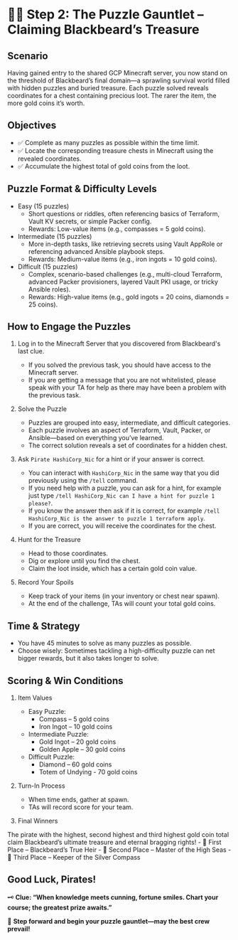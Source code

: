# 🏴‍☠️ Step 2: The Puzzle Gauntlet – Claiming Blackbeard’s Treasure

## Scenario
Having gained entry to the shared GCP Minecraft server, you now stand on the threshold of Blackbeard’s final domain—a sprawling survival world filled with hidden puzzles and buried treasure. Each puzzle solved reveals coordinates for a chest containing precious loot. The rarer the item, the more gold coins it’s worth.

## Objectives

* ✅ Complete as many puzzles as possible within the time limit.
* ✅ Locate the corresponding treasure chests in Minecraft using the revealed coordinates.
* ✅ Accumulate the highest total of gold coins from the loot.

## Puzzle Format & Difficulty Levels
- Easy (15 puzzles)
    - Short questions or riddles, often referencing basics of Terraform, Vault KV secrets, or simple Packer config.
    - Rewards: Low-value items (e.g., compasses = 5 gold coins).
- Intermediate (15 puzzles)
    - More in-depth tasks, like retrieving secrets using Vault AppRole or referencing advanced Ansible playbook steps.
    - Rewards: Medium-value items (e.g., iron ingots = 10 gold coins).
- Difficult (15 puzzles)
    - Complex, scenario-based challenges (e.g., multi-cloud Terraform, advanced Packer provisioners, layered Vault PKI usage, or tricky Ansible roles).
    - Rewards: High-value items (e.g., gold ingots = 20 coins, diamonds = 25 coins).

## How to Engage the Puzzles

1. Log in to the Minecraft Server that you discovered from Blackbeard's last clue.

    - If you solved the previous task, you should have access to the Minecraft server.
    - If you are getting a message that you are not whitelisted, please speak with your TA for help 
as there may have been a problem with the previous task.

2. Solve the Puzzle

    - Puzzles are grouped into easy, intermediate, and difficult categories.
    - Each puzzle involves an aspect of Terraform, Vault, Packer, or Ansible—based on everything you’ve learned.
    - The correct solution reveals a set of coordinates for a hidden chest.

3. Ask `Pirate HashiCorp_Nic` for a hint or if your answer is correct.

    - You can interact with `HashiCorp_Nic` in the same way that you did previously using the `/tell` command.
    - If you need help with a puzzle, you can ask for a hint, for example just type `/tell HashiCorp_Nic can I have a hint for puzzle 1 please?`.
    - If you know the answer then ask if it is correct, for example `/tell HashiCorp_Nic is the answer to puzzle 1 terraform apply`.
    - If you are correct, you will receive the coordinates for the chest.

3. Hunt for the Treasure

    - Head to those coordinates.
    - Dig or explore until you find the chest.
    - Claim the loot inside, which has a certain gold coin value.
4. Record Your Spoils

    - Keep track of your items (in your inventory or chest near spawn).
    - At the end of the challenge, TAs will count your total gold coins.

## Time & Strategy
* You have 45 minutes to solve as many puzzles as possible.
* Choose wisely: Sometimes tackling a high-difficulty puzzle can net bigger rewards, but it also takes longer to solve.

## Scoring & Win Conditions
1. Item Values

    - Easy Puzzle:
        - Compass – 5 gold coins
        - Iron Ingot – 10 gold coins
    - Intermediate Puzzle:
        - Gold Ingot – 20 gold coins
        - Golden Apple – 30 gold coins 
    - Difficult Puzzle:
        - Diamond – 60 gold coins
        - Totem of Undying - 70 gold coins 

2. Turn-In Process

    - When time ends, gather at spawn.
    - TAs will record score for your team.

3. Final Winners

The pirate with the highest, second highest and third highest gold coin total claim Blackbeard’s ultimate treasure and eternal bragging rights!
    - 🥇 First Place – Blackbeard’s True Heir
    - 🥈 Second Place – Master of the High Seas
    - 🥉 Third Place – Keeper of the Silver Compass

## Good Luck, Pirates!
🗝️ **Clue: “When knowledge meets cunning, fortune smiles. Chart your course; the greatest prize awaits.”**

🤞 **Step forward and begin your puzzle gauntlet—may the best crew prevail!**